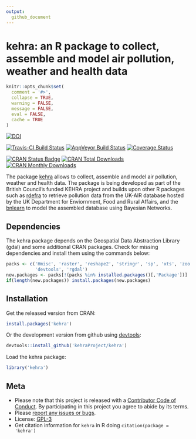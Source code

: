 ```yaml
---
output: 
  github_document
---
```


<!-- Edit the README.Rmd only!!! The README.md is generated automatically from README.Rmd. -->

kehra: an R package to collect, assemble and model air pollution, weather and health data
==============================================================

```r
knitr::opts_chunk$set(
  comment = '#>',
  collapse = TRUE,
  warning = FALSE,
  message = FALSE,
  eval = FALSE,
  cache = TRUE
)
```

[![DOI](https://zenodo.org/badge/DOI/10.5281/zenodo.154722.svg)](https://doi.org/10.5281/zenodo.154722)

[![Travis-CI Build Status](https://travis-ci.org/kehraProject/kehra.svg?branch=master)](https://travis-ci.org/kehraProject/kehra)
[![AppVeyor Build Status](https://ci.appveyor.com/api/projects/status/github/kehraProject/kehra?branch=master&svg=true)](https://ci.appveyor.com/project/kehraProject/kehra)
[![Coverage Status](https://img.shields.io/codecov/c/github/kehraProject/kehra/master.svg)](https://codecov.io/github/kehraProject/kehra?branch=master)

[![CRAN Status Badge](http://www.r-pkg.org/badges/version/kehra)](http://cran.r-project.org/web/packages/kehra)
[![CRAN Total Downloads](http://cranlogs.r-pkg.org/badges/grand-total/kehra)](http://cran.rstudio.com/web/packages/kehra/index.html)
[![CRAN Monthly Downloads](http://cranlogs.r-pkg.org/badges/kehra)](http://cran.rstudio.com/web/packages/kehra/index.html)

The package [kehra](https://cran.r-project.org/package=kehra) allows to collect, assemble and model air pollution, weather and health data. The package is being developed as part of the British Council's funded KEHRA project and builds upon other R packages such as [rdefra](https://cran.r-project.org/package=rdefra) to retrieve pollution data from the UK-AIR database hosted by the UK Department for Enviornment, Food and Rural Affairs, and the [bnlearn](https://cran.r-project.org/package=bnlearn) to model the assembled database using Bayesian Networks.

## Dependencies

The kehra package depends on the Geospatial Data Abstraction Library (gdal) and some additional CRAN packages. Check for missing dependencies and install them using the commands below:

```r
packs <- c('Hmisc', 'raster', 'reshape2', 'stringr', 'sp', 'xts', 'zoo', 
           'devtools', 'rgdal')
new.packages <- packs[!(packs %in% installed.packages()[,'Package'])]
if(length(new.packages)) install.packages(new.packages)
```

## Installation

Get the released version from CRAN:

```r
install.packages('kehra')
```

Or the development version from github using [devtools](https://github.com/hadley/devtools):

```r
devtools::install_github('kehraProject/kehra')
```

Load the kehra package:

```r
library('kehra')
```

## Meta

* Please note that this project is released with a [Contributor Code of Conduct](CONDUCT.md). By participating in this project you agree to abide by its terms.
* Please [report any issues or bugs](https://github.com/kehraProject/kehra/issues).
* License: [GPL-3](https://opensource.org/licenses/GPL-3.0)
* Get citation information for `kehra` in R doing `citation(package = 'kehra')`
